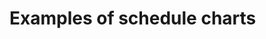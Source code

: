 
<Meta title="Gallery/Schedule charts" />

# Examples of schedule charts

<Canvas>
    <Story name="project schedule">
        <Controller
            generator={generateScheduleProjectData}
            chart={ScheduleProjectChart}
            steps={['axis', 'A', 'B', 'C', 'D']}
        />
    </Story>
</Canvas>

<Canvas>
    <Story name="week schedule">
        <Controller generator={generateScheduleWeekData} chart={ScheduleWeekChart} />
    </Story>
</Canvas>
